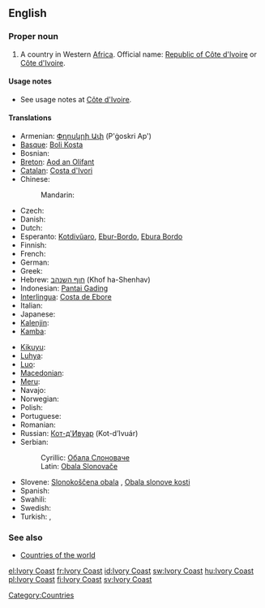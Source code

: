{{wikipedia}}
==English==

===Proper noun===
{{en-proper noun|sg=[[ivory|Ivory]] [[coast|Coast]]}}

# A country in Western [[Africa]]. Official name: [[Republic of Côte d'Ivoire]] or [[Côte d'Ivoire]].

====Usage notes====
* See usage notes at [[Côte d'Ivoire]].

====Translations====
{{trans-top|Côte d'Ivoire, country in Africa}}
* Armenian: [[Փղոսկրի Ափ]] (P'ġoskri Ap')
* [[Basque]]: [[Boli Kosta]]
* Bosnian: {{t-|bs|Obala Slonovače|f}}
* [[Breton]]: [[Aod an Olifant]]
* [[Catalan]]: [[Costa d'Ivori]] {{f}}
* Chinese:
*: Mandarin: {{t|zh|科特迪瓦|tr=Kētè Díwǎ|sc=Hani}}
* Czech: {{t-|cs|Pobřeží slonoviny|n}}
* Danish: {{t-|da|Elfenbenskysten}}
* Dutch: {{t+|nl|Ivoorkust}}
* Esperanto: [[Kotdivŭaro]], [[Ebur-Bordo]], [[Ebura Bordo]]
* Finnish: {{t+|fi|Norsunluurannikko}}
* French: {{t+|fr|Côte d'Ivoire|f}}
* German: {{t+|de|Elfenbeinküste|f}}
* Greek: {{t+|el|Ακτή Ελεφαντοστού|f|tr=Aktí Elefantostoú|sc=Grek}}
* Hebrew: [[חוף השנהב]] (Khof ha-Shenhav)
* Indonesian: [[Pantai Gading]]
* [[Interlingua]]: [[Costa de Ebore]]
* Italian: {{t-|it|Costa d'Avorio}}
* Japanese: {{t+|ja|コートジボワール|tr=Kōtojibowāru|sc=Jpan}}
* [[Kalenjin]]: {{tø|kln|Kodiva}}
* [[Kamba]]: {{tø|kam|Kodivaa}}
{{trans-mid}}
* [[Kikuyu]]: {{tø|ki|Kodiva}}
* [[Luhya]]: {{tø|luy|Kodivwa}}
* [[Luo]]: {{tø|luo|Kodiva}}
* [[Macedonian]]: {{t|mk|Брег на Слоновата Коска|m|tr=Breg na Slonóvata Kóska|sc=Cyrl|xs=Macedonian}}
* [[Meru]]: {{tø|mer|Kodiva}}
* Navajo: {{tø|nv|Chį́į́h Yee Adilohii Bideeʼ Tónteel Bibąąh}}
* Norwegian: {{t+|no|Elfenbenskysten}}
* Polish: {{t+|pl|Wybrzeże Kości Słoniowej}}
* Portuguese: {{t+|pt|Costa do Marfim|f}}
* Romanian: {{t-|ro|Coasta de Fildeş|f}}
* Russian: [[Кот-д'Ивуар]] (Kot-d’Ivuár) {{m}}
* Serbian:
*: Cyrillic: [[Обала Слоноваче]] {{f}}
*: Latin: [[Obala Slonovače#Serbian|Obala Slonovače]] {{f}}
* Slovene: [[Slonokoščena obala]] {{f}}, [[Obala slonove kosti]] {{f}}
* Spanish: {{t+|es|Costa de Marfil|f}}
* Swahili: {{t+|sw|Kodivaa|xs=Swahili}}
* Swedish: {{t+|sv|Elfenbenskusten}}
* Turkish: {{t+|tr|Fildişi Kıyısı}}, {{t+|tr|Fildişi Sahili}}
{{trans-bottom}}

===See also===
* [[Appendix:Countries of the world|Countries of the world]]

[[Category:Countries]]

[[el:Ivory Coast]]
[[fr:Ivory Coast]]
[[id:Ivory Coast]]
[[sw:Ivory Coast]]
[[hu:Ivory Coast]]
[[pl:Ivory Coast]]
[[fi:Ivory Coast]]
[[sv:Ivory Coast]]